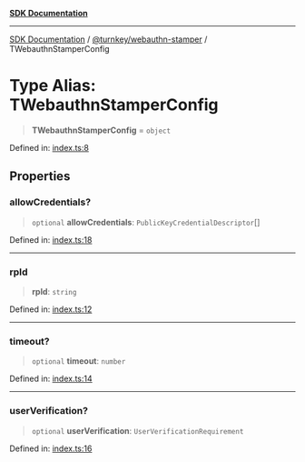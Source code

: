 [**SDK Documentation**](../../../README.mdx)

***

[SDK Documentation](../../../packages.mdx) / [@turnkey/webauthn-stamper](../README.mdx) / TWebauthnStamperConfig

# Type Alias: TWebauthnStamperConfig

> **TWebauthnStamperConfig** = `object`

Defined in: [index.ts:8](https://github.com/tkhq/sdk/blob/e1b1a69bdd608320aaf03cc2dbbf68dc0c52b28d/packages/webauthn-stamper/src/index.ts#L8)

## Properties

### allowCredentials?

> `optional` **allowCredentials**: `PublicKeyCredentialDescriptor`[]

Defined in: [index.ts:18](https://github.com/tkhq/sdk/blob/e1b1a69bdd608320aaf03cc2dbbf68dc0c52b28d/packages/webauthn-stamper/src/index.ts#L18)

***

### rpId

> **rpId**: `string`

Defined in: [index.ts:12](https://github.com/tkhq/sdk/blob/e1b1a69bdd608320aaf03cc2dbbf68dc0c52b28d/packages/webauthn-stamper/src/index.ts#L12)

***

### timeout?

> `optional` **timeout**: `number`

Defined in: [index.ts:14](https://github.com/tkhq/sdk/blob/e1b1a69bdd608320aaf03cc2dbbf68dc0c52b28d/packages/webauthn-stamper/src/index.ts#L14)

***

### userVerification?

> `optional` **userVerification**: `UserVerificationRequirement`

Defined in: [index.ts:16](https://github.com/tkhq/sdk/blob/e1b1a69bdd608320aaf03cc2dbbf68dc0c52b28d/packages/webauthn-stamper/src/index.ts#L16)
